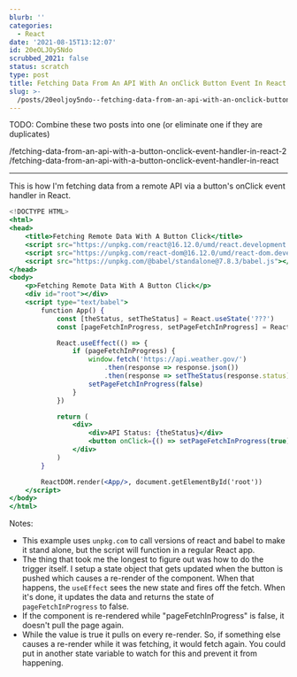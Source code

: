 ```yaml
---
blurb: ''
categories:
  - React
date: '2021-08-15T13:12:07'
id: 20eOLJOy5Ndo
scrubbed_2021: false
status: scratch
type: post
title: Fetching Data From An API With An onClick Button Event In React
slug: >-
  /posts/20eoljoy5ndo--fetching-data-from-an-api-with-an-onclick-button-event-in-react
---
```


TODO: Combine these two posts into one (or eliminate one if they are duplicates)

/fetching-data-from-an-api-with-a-button-onclick-event-handler-in-react-2
/fetching-data-from-an-api-with-a-button-onclick-event-handler-in-react

---



This is how I'm fetching data from a remote API via a button's onClick event handler in React.


```jsx
<!DOCTYPE HTML>
<html>
<head>
    <title>Fetching Remote Data With A Button Click</title>  
    <script src="https://unpkg.com/react@16.12.0/umd/react.development.js"></script>
    <script src="https://unpkg.com/react-dom@16.12.0/umd/react-dom.development.js"></script>
    <script src="https://unpkg.com/@babel/standalone@7.8.3/babel.js"></script>
</head>
<body>
    <p>Fetching Remote Data With A Button Click</p>
    <div id="root"></div>
    <script type="text/babel">
        function App() {
            const [theStatus, setTheStatus] = React.useState('???')
            const [pageFetchInProgress, setPageFetchInProgress] = React.useState(false)

            React.useEffect(() => {
                if (pageFetchInProgress) {
                    window.fetch('https://api.weather.gov/')
                        .then(response => response.json())
                        .then(response => setTheStatus(response.status))
                    setPageFetchInProgress(false)
                }
            })

            return (
                <div>
                    <div>API Status: {theStatus}</div>
                    <button onClick={() => setPageFetchInProgress(true)}>Check Status</button>
                </div>
            )
        }

        ReactDOM.render(<App/>, document.getElementById('root'))
    </script>
</body>
</html>
```

Notes:

- This example uses `unpkg.com` to call versions of react and babel to make it stand alone, but the script will function in a regular React app.
- The thing that took me the longest to figure out was how to do the trigger itself. I setup a state object that gets updated when the button is pushed which causes a re-render of the component. When that happens, the `useEffect` sees the new state and fires off the fetch. When it's done, it updates the data and returns the state of `pageFetchInProgress` to false. 
- If the component is re-rendered while "pageFetchInProgress" is false, it doesn't pull the page again. 
- While the value is true it pulls on every re-render. So, if something else causes a re-render while it was fetching, it would fetch again. You could put in another state variable to watch for this and prevent it from happening.
